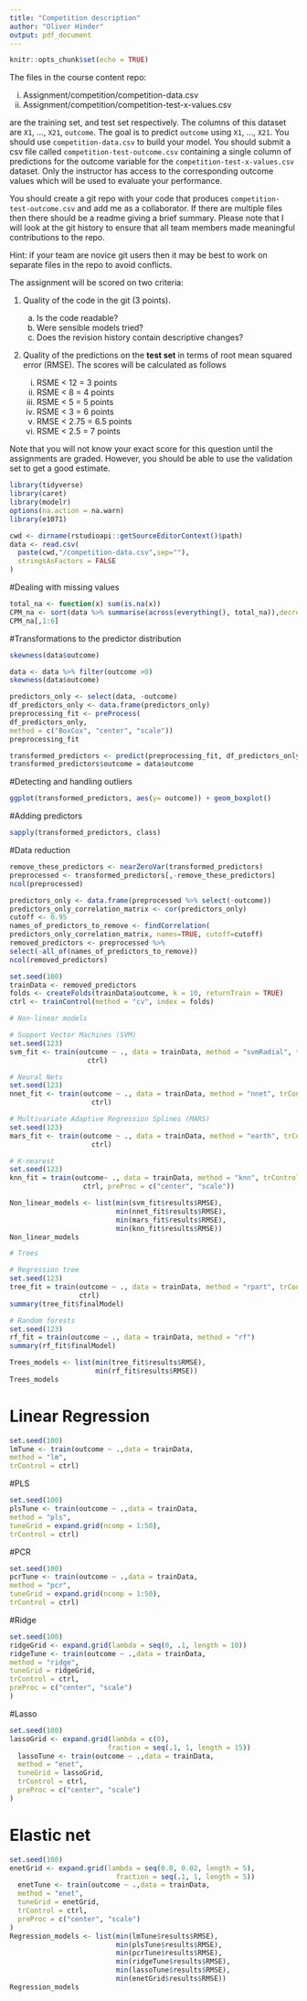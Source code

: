 ```yaml
---
title: "Competition description"
author: "Oliver Hinder"
output: pdf_document
---
```


```r
knitr::opts_chunk$set(echo = TRUE)
```

The files in the course content repo:

  i. Assignment/competition/competition-data.csv
  iii. Assignment/competition/competition-test-x-values.csv
  
are the training set, and test set respectively.
The columns of this dataset are `X1`, ..., `X21`, `outcome`. 
The goal is to predict `outcome` using `X1`, ..., `X21`.
You should use `competition-data.csv` to build your model.
You should submit a csv file called `competition-test-outcome.csv` 
containing a single column of
predictions for the outcome variable
for the `competition-test-x-values.csv` dataset.
Only the instructor has access to the corresponding outcome values
which will be used to evaluate your performance.

You should create a git repo with your code that produces
`competition-test-outcome.csv` and add me as a collaborator. 
If there are multiple files then there should be a readme
giving a brief summary.
Please note that I will look at the git history to ensure
that all team members made meaningful contributions 
to the repo.

Hint: if your team are novice git users then it may be best to work
on separate files in the repo to avoid conflicts.

The assignment will be scored on two criteria:

1. 
Quality of the code in the git (3 points). 
    a. Is the code readable? 
    b. Were sensible models tried? 
    c. Does the revision history contain
    descriptive changes?

2. 
Quality of the predictions on the **test set** in terms of root mean squared
error (RMSE). The scores will be calculated as follows

    i. RSME < 12 = 3 points
    ii. RSME < 8 = 4 points
    iii. RSME < 5 = 5 points
    iv. RSME < 3 = 6 points
    v. RMSE < 2.75 = 6.5 points
    vi. RSME < 2.5 = 7 points
    
Note that you will not know your exact score for this question until the 
assignments are graded. However, you should be able to use the validation
set to get a good estimate.
```r
library(tidyverse)
library(caret)
library(modelr)
options(na.action = na.warn)
library(e1071)

```
```r
cwd <- dirname(rstudioapi::getSourceEditorContext()$path)
data <- read.csv(
  paste(cwd,"/competition-data.csv",sep=""),
  stringsAsFactors = FALSE
)
```

#Dealing with missing values
```r
total_na <- function(x) sum(is.na(x))
CPM_na <- sort(data %>% summarise(across(everything(), total_na)),decreasing=TRUE)
CPM_na[,1:6]
```

#Transformations to the predictor distribution
```r
skewness(data$outcome)
```

```r
data <- data %>% filter(outcome >0)
skewness(data$outcome)
```

```r
predictors_only <- select(data, -outcome)
df_predictors_only <- data.frame(predictors_only)
preprocessing_fit <- preProcess(
df_predictors_only,
method = c("BoxCox", "center", "scale"))
preprocessing_fit
```


```r
transformed_predictors <- predict(preprocessing_fit, df_predictors_only)
transformed_predictors$outcome = data$outcome
```

#Detecting and handling outliers
```r
ggplot(transformed_predictors, aes(y= outcome)) + geom_boxplot()
```

#Adding predictors
```r
sapply(transformed_predictors, class)
```

#Data reduction
```r
remove_these_predictors <- nearZeroVar(transformed_predictors)
preprocessed <- transformed_predictors[,-remove_these_predictors]
ncol(preprocessed)
```

```r
predictors_only <- data.frame(preprocessed %>% select(-outcome))
predictors_only_correlation_matrix <- cor(predictors_only)
cutoff <- 0.95
names_of_predictors_to_remove <- findCorrelation(
predictors_only_correlation_matrix, names=TRUE, cutoff=cutoff)
removed_predictors <- preprocessed %>%
select(-all_of(names_of_predictors_to_remove))
ncol(removed_predictors)
```

```r
set.seed(100)
trainData <- removed_predictors
folds <- createFolds(trainData$outcome, k = 10, returnTrain = TRUE)
ctrl <- trainControl(method = "cv", index = folds)
```

```r
# Non-linear models

# Support Vector Machines (SVM)
set.seed(123)
svm_fit <- train(outcome ~ ., data = trainData, method = "svmRadial", trControl =
                   ctrl)

# Neural Nets
set.seed(123)
nnet_fit <- train(outcome ~ ., data = trainData, method = "nnet", trControl =
                    ctrl)

# Multivariate Adaptive Regression Splines (MARS)
set.seed(123)
mars_fit <- train(outcome ~ ., data = trainData, method = "earth", trControl =
                    ctrl)

# K-nearest
set.seed(123)
knn_fit = train(outcome~ ., data = trainData, method = "knn", trControl =
                  ctrl, preProc = c("center", "scale"))

Non_linear_models <- list(min(svm_fit$results$RMSE),
                          min(nnet_fit$results$RMSE),
                          min(mars_fit$results$RMSE),
                          min(knn_fit$results$RMSE))
Non_linear_models
```

```r
# Trees

# Regression tree
set.seed(123)
tree_fit = train(outcome ~ ., data = trainData, method = "rpart", trControl =
                 ctrl)
summary(tree_fit$finalModel)

# Random forests
set.seed(123)
rf_fit = train(outcome ~ ., data = trainData, method = "rf")
summary(rf_fit$finalModel)

Trees_models <- list(min(tree_fit$results$RMSE),
                     min(rf_fit$results$RMSE))
Trees_models
```
# Linear Regression
```r
set.seed(100)
lmTune <- train(outcome ~ .,data = trainData,
method = "lm",
trControl = ctrl)
```
#PLS
```r
set.seed(100)
plsTune <- train(outcome ~ .,data = trainData,
method = "pls",
tuneGrid = expand.grid(ncomp = 1:50),
trControl = ctrl)
```

#PCR
```r
set.seed(100)
pcrTune <- train(outcome ~ .,data = trainData,
method = "pcr",
tuneGrid = expand.grid(ncomp = 1:50),
trControl = ctrl)
```

#Ridge
```r
set.seed(100)
ridgeGrid <- expand.grid(lambda = seq(0, .1, length = 10))
ridgeTune <- train(outcome ~ .,data = trainData,
method = "ridge",
tuneGrid = ridgeGrid,
trControl = ctrl,
preProc = c("center", "scale")
)
```

#Lasso
```r
set.seed(100)
lassoGrid <- expand.grid(lambda = c(0),
                        fraction = seq(.1, 1, length = 15))
  lassoTune <- train(outcome ~ .,data = trainData,
  method = "enet",
  tuneGrid = lassoGrid,
  trControl = ctrl,
  preProc = c("center", "scale")
)
```

# Elastic net
```r
set.seed(100)
enetGrid <- expand.grid(lambda = seq(0.0, 0.02, length = 5),
                          fraction = seq(.1, 1, length = 5))
  enetTune <- train(outcome ~ .,data = trainData,
  method = "enet",
  tuneGrid = enetGrid,
  trControl = ctrl,
  preProc = c("center", "scale")
)
Regression_models <- list(min(lmTune$results$RMSE),
                          min(plsTune$results$RMSE),
                          min(pcrTune$results$RMSE),
                          min(ridgeTune$results$RMSE),
                          min(lassoTune$results$RMSE),
                          min(enetGrid$results$RMSE))
Regression_models
```
